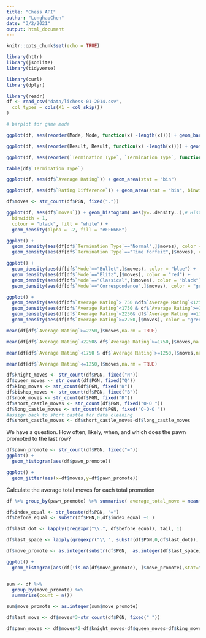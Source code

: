 ```yaml
---
title: "Chess API"
author: "LonghaoChen"
date: "3/2/2021"
output: html_document
---
```


```r
knitr::opts_chunk$set(echo = TRUE)
```

```r
library(httr)
library(jsonlite)
library(tidyverse)

library(curl)
library(dplyr)
```

```r
library(readr)
df <- read_csv("data/lichess-01-2014.csv",
  col_types = cols(X1 = col_skip())
)
```
```r
# barplot for game mode

ggplot(df, aes(reorder(Mode, Mode, function(x) -length(x)))) + geom_bar()
```

```r
ggplot(df, aes(reorder(Result, Result, function(x) -length(x)))) + geom_bar()
```
```r
ggplot(df, aes(reorder(`Termination Type`, `Termination Type`, function(x) -length(x)))) + geom_bar()

table(df$`Termination Type`)
```


```r
ggplot(df, aes(df$`Average Rating`)) + geom_area(stat = "bin")
```
```r
ggplot(df, aes(df$`Rating Difference`)) + geom_area(stat = "bin", binwidth = 10)
```

```r
df$moves <- str_count(df$PGN, fixed("."))
```


```r
ggplot(df, aes(df$`moves`)) + geom_histogram( aes(y=..density..),# Histogram with density instead of count on y-axis
  binwidth = 1,
  colour = "black", fill = "white") + 
  geom_density(alpha = .2, fill = "#FF6666")
```

```r
ggplot() + 
  geom_density(aes(df[df$`Termination Type`=="Normal",]$moves), color = "blue") + 
  geom_density(aes(df[df$`Termination Type`=="Time forfeit",]$moves), color = "red")
```

```r
ggplot() + 
  geom_density(aes(df[df$`Mode`=="Bullet",]$moves), color = "blue") + 
  geom_density(aes(df[df$`Mode`=="Blitz",]$moves), color = "red") +
  geom_density(aes(df[df$`Mode`=="Classical",]$moves), color = "black") +
  geom_density(aes(df[df$`Mode`=="Correspondence",]$moves), color = "green")
```

```r
ggplot() + 
  geom_density(aes(df[df$`Average Rating`> 750 &df$`Average Rating`<1250,]$moves), color = "blue") + 
  geom_density(aes(df[df$`Average Rating`<1750 & df$`Average Rating`>=1250,]$moves), color = "red") +
  geom_density(aes(df[df$`Average Rating`<2250& df$`Average Rating`>=1750,]$moves), color = "black") +
  geom_density(aes(df[df$`Average Rating`>=2250,]$moves), color = "green")
```

```r
mean(df[df$`Average Rating`>=2250,]$moves,na.rm = TRUE)

mean(df[df$`Average Rating`<2250& df$`Average Rating`>=1750,]$moves,na.rm = TRUE)

mean(df[df$`Average Rating`<1750 & df$`Average Rating`>=1250,]$moves,na.rm = TRUE)

mean(df[df$`Average Rating`<=1250,]$moves,na.rm = TRUE)
```
```r
df$knight_moves <- str_count(df$PGN, fixed("N"))
df$queen_moves <- str_count(df$PGN, fixed("Q"))
df$king_moves <- str_count(df$PGN, fixed("K"))
df$bishop_moves <- str_count(df$PGN, fixed("B"))
df$rook_moves <- str_count(df$PGN, fixed("R"))
df$short_castle_moves <- str_count(df$PGN, fixed("O-O "))
df$long_castle_moves <- str_count(df$PGN, fixed("O-O-O "))
#assign back to short castle for data cleaning
df$short_castle_moves <- df$short_castle_moves-df$long_castle_moves
```

We have a question. How often, likely, when, and which does the pawn promoted to the last row?
```r
df$pawn_promote <- str_count(df$PGN, fixed("="))
ggplot() +
  geom_histogram(aes(df$pawn_promote))

```
```r
ggplot() +
  geom_jitter(aes(x=df$moves,y=df$pawn_promote))
```

Calculate the average total moves for each total promotion
```r
df %>% group_by(pawn_promote) %>% summarise( average_total_move = mean(moves))
```

```r
df$index_equal <- str_locate(df$PGN, "=")
df$before_equal <- substr(df$PGN,0,df$index_equal +1 )

df$last_dot <- lapply(gregexpr("\\.", df$before_equal), tail, 1)

df$last_space <- lapply(gregexpr("\\ ", substr(df$PGN,0,df$last_dot)), tail, 1)

df$move_promote <- as.integer(substr(df$PGN,  as.integer(df$last_space)+1,as.integer(df$last_dot)-1))


```

```r
ggplot() + 
  geom_histogram(aes(df[!is.na(df$move_promote), ]$move_promote),stat="count",na.rm = TRUE,binwidth = 1)


sum <- df %>%
  group_by(move_promote) %>%
  summarise(count = n())

sum$move_promote <- as.integer(sum$move_promote)

```
```r
df$last_move <- df$moves*3-str_count(df$PGN, fixed(" "))
```

```r
df$pawn_moves <- df$moves*2-df$knight_moves-df$queen_moves-df$king_moves-df$bishop_moves-df$rook_moves-df$short_castle_moves-df$long_castle_moves-(df$last_move-1)
```

